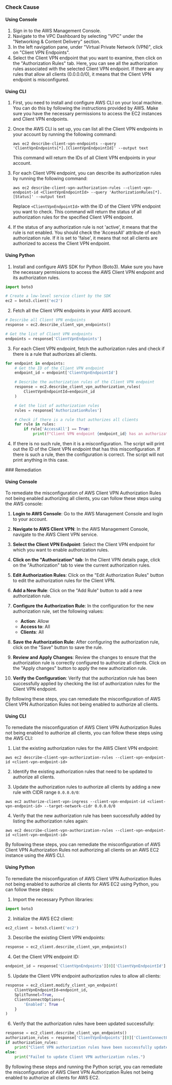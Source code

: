 

<Tabs><Tab title='Cause'>
### Check Cause

#### Using Console

1. Sign in to the AWS Management Console.
2. Navigate to the VPC Dashboard by selecting "VPC" under the "Networking & Content Delivery" section.
3. In the left navigation pane, under "Virtual Private Network (VPN)", click on "Client VPN Endpoints".
4. Select the Client VPN endpoint that you want to examine, then click on the "Authorization Rules" tab. Here, you can see all the authorization rules associated with the selected Client VPN endpoint. If there are any rules that allow all clients (0.0.0.0/0), it means that the Client VPN endpoint is misconfigured.

#### Using CLI

1. First, you need to install and configure AWS CLI on your local machine. You can do this by following the instructions provided by AWS. Make sure you have the necessary permissions to access the EC2 instances and Client VPN endpoints.

2. Once the AWS CLI is set up, you can list all the Client VPN endpoints in your account by running the following command:

   ```
   aws ec2 describe-client-vpn-endpoints --query 'ClientVpnEndpoints[*].[ClientVpnEndpointId]' --output text
   ```
   This command will return the IDs of all Client VPN endpoints in your account.

3. For each Client VPN endpoint, you can describe its authorization rules by running the following command:

   ```
   aws ec2 describe-client-vpn-authorization-rules --client-vpn-endpoint-id <ClientVpnEndpointId> --query 'AuthorizationRules[*].[Status]' --output text
   ```
   Replace `<ClientVpnEndpointId>` with the ID of the Client VPN endpoint you want to check. This command will return the status of all authorization rules for the specified Client VPN endpoint.

4. If the status of any authorization rule is not 'active', it means that the rule is not enabled. You should check the 'AccessAll' attribute of each authorization rule. If it is set to 'false', it means that not all clients are authorized to access the Client VPN endpoint.

#### Using Python

1. Install and configure AWS SDK for Python (Boto3). Make sure you have the necessary permissions to access the AWS Client VPN endpoint and its authorization rules.

```python
import boto3

# Create a low-level service client by the SDK
ec2 = boto3.client('ec2')
```

2. Fetch all the Client VPN endpoints in your AWS account.

```python
# Describe all Client VPN endpoints
response = ec2.describe_client_vpn_endpoints()

# Get the list of Client VPN endpoints
endpoints = response['ClientVpnEndpoints']
```

3. For each Client VPN endpoint, fetch the authorization rules and check if there is a rule that authorizes all clients.

```python
for endpoint in endpoints:
    # Get the ID of the Client VPN endpoint
    endpoint_id = endpoint['ClientVpnEndpointId']

    # Describe the authorization rules of the Client VPN endpoint
    response = ec2.describe_client_vpn_authorization_rules(
        ClientVpnEndpointId=endpoint_id
    )

    # Get the list of authorization rules
    rules = response['AuthorizationRules']

    # Check if there is a rule that authorizes all clients
    for rule in rules:
        if rule['AccessAll'] == True:
            print(f"Client VPN endpoint {endpoint_id} has an authorization rule that authorizes all clients.")
```

4. If there is no such rule, then it is a misconfiguration. The script will print out the ID of the Client VPN endpoint that has this misconfiguration. If there is such a rule, then the configuration is correct. The script will not print anything in this case.

</Tab>

<Tab title='Remediation'>
### Remediation

#### Using Console

To remediate the misconfiguration of AWS Client VPN Authorization Rules not being enabled authorizing all clients, you can follow these steps using the AWS console:

1. **Login to AWS Console**: Go to the AWS Management Console and login to your account.

2. **Navigate to AWS Client VPN**: In the AWS Management Console, navigate to the AWS Client VPN service.

3. **Select the Client VPN Endpoint**: Select the Client VPN endpoint for which you want to enable authorization rules.

4. **Click on the "Authorization" tab**: In the Client VPN details page, click on the "Authorization" tab to view the current authorization rules.

5. **Edit Authorization Rules**: Click on the "Edit Authorization Rules" button to edit the authorization rules for the Client VPN.

6. **Add a New Rule**: Click on the "Add Rule" button to add a new authorization rule.

7. **Configure the Authorization Rule**: In the configuration for the new authorization rule, set the following values:
   - **Action**: Allow
   - **Access to**: All
   - **Clients**: All

8. **Save the Authorization Rule**: After configuring the authorization rule, click on the "Save" button to save the rule.

9. **Review and Apply Changes**: Review the changes to ensure that the authorization rule is correctly configured to authorize all clients. Click on the "Apply changes" button to apply the new authorization rule.

10. **Verify the Configuration**: Verify that the authorization rule has been successfully applied by checking the list of authorization rules for the Client VPN endpoint.

By following these steps, you can remediate the misconfiguration of AWS Client VPN Authorization Rules not being enabled to authorize all clients.

#### Using CLI

To remediate the misconfiguration of AWS Client VPN Authorization Rules not being enabled to authorize all clients, you can follow these steps using the AWS CLI:

1. List the existing authorization rules for the AWS Client VPN endpoint:
```
aws ec2 describe-client-vpn-authorization-rules --client-vpn-endpoint-id <client-vpn-endpoint-id>
```

2. Identify the existing authorization rules that need to be updated to authorize all clients.

3. Update the authorization rules to authorize all clients by adding a new rule with CIDR range `0.0.0.0/0`:
```
aws ec2 authorize-client-vpn-ingress --client-vpn-endpoint-id <client-vpn-endpoint-id> --target-network-cidr 0.0.0.0/0
```

4. Verify that the new authorization rule has been successfully added by listing the authorization rules again:
```
aws ec2 describe-client-vpn-authorization-rules --client-vpn-endpoint-id <client-vpn-endpoint-id>
```

By following these steps, you can remediate the misconfiguration of AWS Client VPN Authorization Rules not authorizing all clients on an AWS EC2 instance using the AWS CLI.

#### Using Python

To remediate the misconfiguration of AWS Client VPN Authorization Rules not being enabled to authorize all clients for AWS EC2 using Python, you can follow these steps:

1. Import the necessary Python libraries:
```python
import boto3
```

2. Initialize the AWS EC2 client:
```python
ec2_client = boto3.client('ec2')
```

3. Describe the existing Client VPN endpoints:
```python
response = ec2_client.describe_client_vpn_endpoints()
```

4. Get the Client VPN endpoint ID:
```python
endpoint_id = response['ClientVpnEndpoints'][0]['ClientVpnEndpointId']
```

5. Update the Client VPN endpoint authorization rules to allow all clients:
```python
response = ec2_client.modify_client_vpn_endpoint(
    ClientVpnEndpointId=endpoint_id,
    SplitTunnel=True,
    ClientConnectOptions={
        'Enabled': True
    }
)
```

6. Verify that the authorization rules have been updated successfully:
```python
response = ec2_client.describe_client_vpn_endpoints()
authorization_rules = response['ClientVpnEndpoints'][0]['ClientConnectOptions']['Enabled']
if authorization_rules:
    print("Client VPN authorization rules have been successfully updated to allow all clients.")
else:
    print("Failed to update Client VPN authorization rules.")
```

By following these steps and running the Python script, you can remediate the misconfiguration of AWS Client VPN Authorization Rules not being enabled to authorize all clients for AWS EC2.


</Tab>
</Tabs>